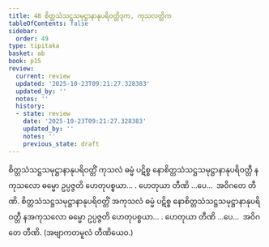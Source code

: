 ```yaml
---
title: 48 စိတ္တသံသဋ္ဌသမုဋ္ဌာနာနုပရိဝတ္တိဒုက, ကုသလတ္တိက
tableOfContents: false
sidebar:
  order: 49
type: tipitaka
basket: ab
book: p15
review:
  current: review
  updated: '2025-10-23T09:21:27.328383'
  updated_by: ''
  notes: ''
  history:
  - state: review
    date: '2025-10-23T09:21:27.328383'
    updated_by: ''
    notes: ''
    previous_state: draft
---
```



<ReviewStatus review={frontmatter.review} showDetails={true} />

<HypothesisAnnotation frontmatter={frontmatter} />

<DynamicBreadcrumb />

<Division number="57" book="p15" e="ch" v="40" p="231">

<Paragraph number="162" book="p15">
စိတ္တသံသဋ္ဌသမုဋ္ဌာနာနုပရိဝတ္တိံ ကုသလံ ဓမ္မံ ပဋိစ္စ နောစိတ္တသံသဋ္ဌသမုဋ္ဌာနာနုပရိဝတ္တီ နကုသလော ဓမ္မော ဥပ္ပဇ္ဇတိ ဟေတုပစ္စယာ… . ဟေတုယာ တီဏိ …ပေ…  အဝိဂတေ တီဏိ.
</Paragraph>

<Paragraph number="163" book="p15">
စိတ္တသံသဋ္ဌသမုဋ္ဌာနာနုပရိဝတ္တိံ အကုသလံ ဓမ္မံ ပဋိစ္စ နောစိတ္တသံသဋ္ဌသမုဋ္ဌာနာနုပရိဝတ္တီ နအကုသလော ဓမ္မော ဥပ္ပဇ္ဇတိ ဟေတုပစ္စယာ… . ဟေတုယာ တီဏိ …ပေ…  အဝိဂတေ တီဏိ. (အဗျာကတမူလံ တီဏိယေဝ.)
</Paragraph>
</Division>